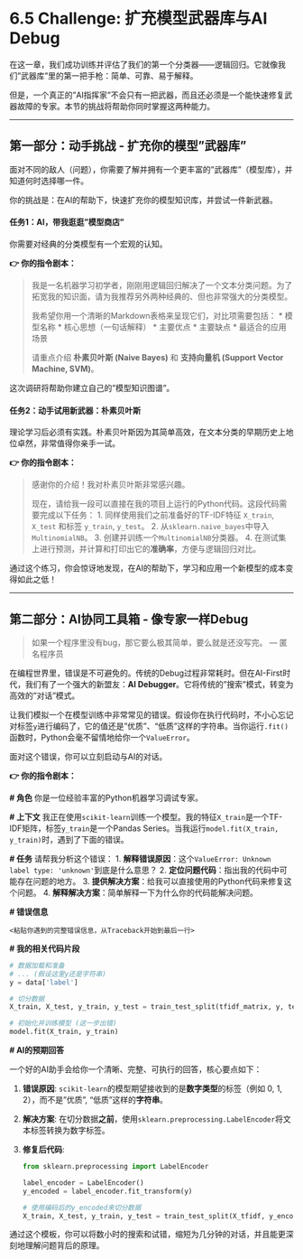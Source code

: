 # 6.5 Challenge: 扩充模型武器库与AI Debug

在这一章，我们成功训练并评估了我们的第一个分类器——逻辑回归。它就像我们"武器库"里的第一把手枪：简单、可靠、易于解释。

但是，一个真正的"AI指挥家"不会只有一把武器，而且还必须是一个能快速修复武器故障的专家。本节的挑战将帮助你同时掌握这两种能力。

---

## **第一部分：动手挑战 - 扩充你的模型"武器库"**

面对不同的敌人（问题），你需要了解并拥有一个更丰富的"武器库"（模型库），并知道何时选择哪一件。

::: {.callout-note title="挑战：快速掌握新模型"}

你的挑战是：在AI的帮助下，快速扩充你的模型知识库，并尝试一件新武器。

#### **任务1：AI，带我逛逛"模型商店"**

你需要对经典的分类模型有一个宏观的认知。

**👉 你的指令剧本：**

> 我是一名机器学习初学者，刚刚用逻辑回归解决了一个文本分类问题。为了拓宽我的知识面，请为我推荐另外两种经典的、但也非常强大的分类模型。
>
> 我希望你用一个清晰的Markdown表格来呈现它们，对比项需要包括：
> *   模型名称
> *   核心思想（一句话解释）
> *   主要优点
> *   主要缺点
> *   最适合的应用场景
>
> 请重点介绍 **朴素贝叶斯 (Naive Bayes)** 和 **支持向量机 (Support Vector Machine, SVM)**。

这次调研将帮助你建立自己的"模型知识图谱"。

#### **任务2：动手试用新武器：朴素贝叶斯**

理论学习后必须有实践。朴素贝叶斯因为其简单高效，在文本分类的早期历史上地位卓然，非常值得你亲手一试。

**👉 你的指令剧本：**

> 感谢你的介绍！我对朴素贝叶斯非常感兴趣。
>
> 现在，请给我一段可以直接在我的项目上运行的Python代码。这段代码需要完成以下任务：
> 1.  同样使用我们之前准备好的TF-IDF特征 `X_train`, `X_test` 和标签 `y_train`, `y_test`。
> 2.  从`sklearn.naive_bayes`中导入`MultinomialNB`。
> 3.  创建并训练一个`MultinomialNB`分类器。
> 4.  在测试集上进行预测，并计算和打印出它的**准确率**，方便与逻辑回归对比。

通过这个练习，你会惊讶地发现，在AI的帮助下，学习和应用一个新模型的成本变得如此之低！

:::

---

## **第二部分：AI协同工具箱 - 像专家一样Debug**

> 如果一个程序里没有bug，那它要么极其简单，要么就是还没写完。 --- 匿名程序员

在编程世界里，错误是不可避免的。传统的Debug过程非常耗时。但在AI-First时代，我们有了一个强大的新盟友：**AI Debugger**。它将传统的"搜索"模式，转变为高效的"对话"模式。

::: {.callout-tip title="AI协同工具箱：调试代码错误"}

让我们模拟一个在模型训练中非常常见的错误。假设你在执行代码时，不小心忘记对标签`y`进行编码了，它的值还是"优质"、"低质"这样的字符串。当你运行`.fit()`函数时，Python会毫不留情地给你一个`ValueError`。

面对这个错误，你可以立刻启动与AI的对话。

**👉 你的指令剧本：**

**# 角色**
你是一位经验丰富的Python机器学习调试专家。

**# 上下文**
我正在使用`scikit-learn`训练一个模型。我的特征`X_train`是一个TF-IDF矩阵，标签`y_train`是一个Pandas Series。当我运行`model.fit(X_train, y_train)`时，遇到了下面的错误。

**# 任务**
请帮我分析这个错误：
1.  **解释错误原因**：这个`ValueError: Unknown label type: 'unknown'`到底是什么意思？
2.  **定位问题代码**：指出我的代码中可能存在问题的地方。
3.  **提供解决方案**：给我可以直接使用的Python代码来修复这个问题。
4.  **解释解决方案**：简单解释一下为什么你的代码能解决问题。

**# 错误信息**
```
<粘贴你遇到的完整错误信息，从Traceback开始到最后一行>
```

**# 我的相关代码片段**
```python
# 数据加载和准备
# ... (假设这里y还是字符串)
y = data['label'] 

# 切分数据
X_train, X_test, y_train, y_test = train_test_split(tfidf_matrix, y, test_size=0.2, random_state=42)

# 初始化并训练模型 (这一步出错)
model.fit(X_train, y_train)
```

**# AI的预期回答**

一个好的AI助手会给你一个清晰、完整、可执行的回答，核心要点如下：

1.  **错误原因**: `scikit-learn`的模型期望接收到的是**数字类型**的标签（例如 0, 1, 2），而不是"优质", "低质"这样的**字符串**。
2.  **解决方案**: 在切分数据**之前**，使用`sklearn.preprocessing.LabelEncoder`将文本标签转换为数字标签。
3.  **修复后代码**:
    ```python
    from sklearn.preprocessing import LabelEncoder
    
    label_encoder = LabelEncoder()
    y_encoded = label_encoder.fit_transform(y)
    
    # 使用编码后的y_encoded来切分数据
    X_train, X_test, y_train, y_test = train_test_split(X_tfidf, y_encoded, test_size=0.2, random_state=42)
    ```

通过这个模板，你可以将数小时的搜索和试错，缩短为几分钟的对话，并且能更深刻地理解问题背后的原理。

::: 